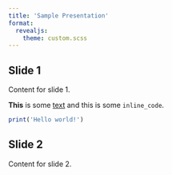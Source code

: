 ```yaml
---
title: 'Sample Presentation'
format:
  revealjs:
    theme: custom.scss
---
```


## Slide 1 {.theme-slide1}

Content for slide 1.

**This** is some [text](https://google.com) and this is some `inline_code`.

```r
print('Hello world!')
```

## Slide 2

Content for slide 2.

